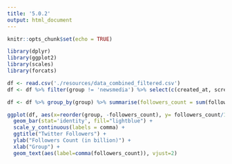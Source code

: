 ```yaml
---
title: '5.0.2'
output: html_document
---
```


```r
knitr::opts_chunk$set(echo = TRUE)
```

```r
library(dplyr)
library(ggplot2)
library(scales)
library(forcats)
```


```r
df <- read.csv('./resources/data_combined_filtered.csv')
df <- df %>% filter(group != 'newsmedia') %>% select(c(created_at, screen_name, text, retweet_count, quote_count, reply_count, followers_count, group))
```

```r
df <- df %>% group_by(group) %>% summarise(followers_count = sum(followers_count))
```

```r
ggplot(df, aes(x=reorder(group, -followers_count), y= followers_count/1000000000)) + 
  geom_bar(stat='identity', fill="lightblue") + 
  scale_y_continuous(labels = comma) +
  ggtitle("Twitter Followers") +
  ylab("Followers Count (in billion)") +
  xlab("Group") +
  geom_text(aes(label=comma(followers_count)), vjust=2)
```

